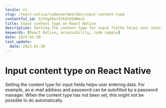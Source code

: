 ```yaml
---
locale: nl
slug: /react-native/codevoorbeelden/input-content-type
contentful_id: S2fhg45erZtkShU50MocX
title: Input content type on React Native
description: Setting the content type for input fields helps user entering data.
keywords: [React Native, accessibility, code sample]
date: 2023-01-30
last_update:
  date: 2023-01-30
---
```


# Input content type on React Native

Setting the content type for input fields helps user entering data. For example, an e-mail address and password can be autofilled by a password manager. When the content type has not been set, this might not be possible to do automatically.

<CodeSample id="input-content-type" framework="react-native" locale="nl"/>
